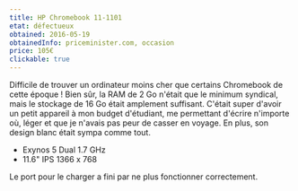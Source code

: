 ```yaml
---
title: HP Chromebook 11-1101
etat: défectueux
obtained: 2016-05-19
obtainedInfo: priceminister.com, occasion
price: 105€
clickable: true
---
```


Difficile de trouver un ordinateur moins cher que certains Chromebook de cette époque ! Bien sûr, la RAM de 2 Go n'était que le minimum syndical, mais le stockage de 16 Go était amplement suffisant. C'était super d'avoir un petit appareil à mon budget d'étudiant, me permettant d'écrire n'importe où, léger et que je n'avais pas peur de casser en voyage. En plus, son design blanc était sympa comme tout.

- Exynos 5 Dual 1.7 GHz
- 11.6" IPS 1366 x 768

Le port pour le charger a fini par ne plus fonctionner correctement.
